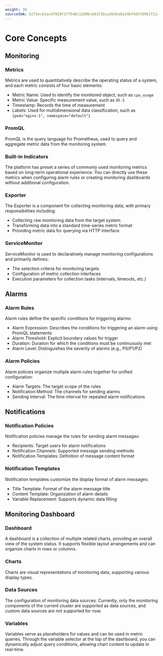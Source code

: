 ```yaml
---
weight: 30
sourceSHA: 5275ecb5ac4f929f1ff548c12806c68373bca3645e8a34bf4d5789b1f21458e8
---
```


# Core Concepts

## Monitoring

### Metrics

Metrics are used to quantitatively describe the operating status of a system, and each metric consists of four basic elements:

- Metric Name: Used to identify the monitored object, such as `cpu_usage`
- Metric Value: Specific measurement value, such as `85.5`
- Timestamp: Records the time of measurement
- Labels: Used for multidimensional data classification, such as `{pod="nginx-1", namespace="default"}`

### PromQL

PromQL is the query language for Prometheus, used to query and aggregate metric data from the monitoring system.

### Built-in Indicators

The platform has preset a series of commonly used monitoring metrics based on long-term operational experience. You can directly use these metrics when configuring alarm rules or creating monitoring dashboards without additional configuration.

### Exporter

The Exporter is a component for collecting monitoring data, with primary responsibilities including:

- Collecting raw monitoring data from the target system
- Transforming data into a standard time-series metric format
- Providing metric data for querying via HTTP interface

### ServiceMonitor

ServiceMonitor is used to declaratively manage monitoring configurations and primarily defines:

- The selection criteria for monitoring targets
- Configuration of metric collection interfaces
- Execution parameters for collection tasks (intervals, timeouts, etc.)

## Alarms

### Alarm Rules

Alarm rules define the specific conditions for triggering alarms:

- Alarm Expression: Describes the conditions for triggering an alarm using PromQL statements
- Alarm Threshold: Explicit boundary values for trigger
- Duration: Duration for which the conditions must be continuously met
- Alarm Level: Distinguishes the severity of alarms (e.g., P0/P1/P2)

### Alarm Policies

Alarm policies organize multiple alarm rules together for unified configuration:

- Alarm Targets: The target scope of the rules
- Notification Method: The channels for sending alarms
- Sending Interval: The time interval for repeated alarm notifications

## Notifications

### Notification Policies

Notification policies manage the rules for sending alarm messages:

- Recipients: Target users for alarm notifications
- Notification Channels: Supported message sending methods
- Notification Templates: Definition of message content format

### Notification Templates

Notification templates customize the display format of alarm messages:

- Title Template: Format of the alarm message title
- Content Template: Organization of alarm details
- Variable Replacement: Supports dynamic data filling

## Monitoring Dashboard

### Dashboard

A dashboard is a collection of multiple related charts, providing an overall view of the system status. It supports flexible layout arrangements and can organize charts in rows or columns.

### Charts

Charts are visual representations of monitoring data, supporting various display types.

### Data Sources

The configuration of monitoring data sources. Currently, only the monitoring components of the current cluster are supported as data sources, and custom data sources are not supported for now.

### Variables

Variables serve as placeholders for values and can be used in metric queries. Through the variable selector at the top of the dashboard, you can dynamically adjust query conditions, allowing chart content to update in real-time.
